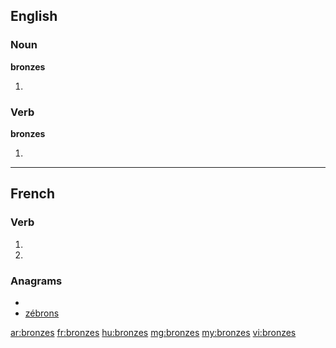 {{also|bronzés}}
==English==

===Noun===
'''bronzes'''

# {{plural of|[[bronze]]}}

===Verb===
'''bronzes'''

# {{third-person singular of|[[bronze]]}}

----

==French==

===Verb===
{{fr-verb-form}}

# {{conjugation of|bronzer||2|s|pres|ind|lang=fr}}
# {{conjugation of|bronzer||2|s|pres|sub|lang=fr}}

===Anagrams===
* {{alphagram|benorsz}}
* [[zébrons#French|zébrons]]

[[ar:bronzes]]
[[fr:bronzes]]
[[hu:bronzes]]
[[mg:bronzes]]
[[my:bronzes]]
[[vi:bronzes]]